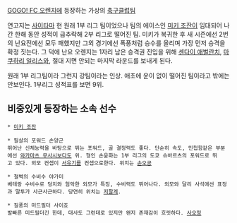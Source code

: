 [[GOGO! FC 오렌지]]에 등장하는 가상의 [[축구]]클럽팀

연고지는 [[사이타마]] 현
원래 1부 리그 팀이었으나 팀의 에이스인 [[미키 조잔]]이 임대되어 나간 한해 동안 성적이 급추락해 2부 리그로 떨어진 팀. 미키가 복귀한 후 새 시즌에선 2번의 난요전에선 모두 패했지만 그외 경기에선 폭풍처럼 승수를 올리며 가장 먼저 승격을 확정 짓는다. 그 덕에 난요 오렌지는 1자리 남은 승격권 진입을 위해 [[센다이 애벌란치]], [[마쿠하리 일리스]]와, 절대 지면 안되는 마지막 라운드를 보내게 된다.

원래 1부 리그팀이라 그런지 강팀이라는 인상. 애초에 운이 없이 떨어진 팀이라고 밖에는 안보인다. 1부리그 성적표를 보면 9위.


== 비중있게 등장하는 소속 선수 ==

 * [[미키 조잔]]

 * 필살의 포워드 손양군  
 뛰어난 신체능력을 바탕으로 뛰는 포워드, 골 결정력도 좋다. 단순히 속도, 민첩함같은 부분에선 [[와카마츠 무사시]]보다도 위. 형인 손윤화는 1부 리그의 도쿄 슈바르츠의 포워드로 뛰고 있다. 외모 컨셉이 [[서유기]]를 컨셉으로한다. 위치는 [[손오공]]

 * 철벽의 수비수 야가미
 베테랑 수비수로 덩치와 험악한 외모가 특징, 수비력도 뛰어나다. 외모와 달리 사석에선 표정과 말투가 사근사근하다. 당연히 위치는 [[저팔계]].

 * 질풍의 미드필더 사이죠
 발빠른 미드필더긴 한데, 대사도 그런데로 있지만 왠지 존재감이 흐릿하다. [[사오정]]


